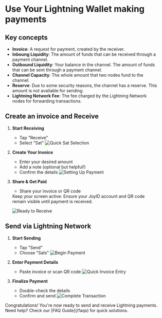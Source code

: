 
# Use Your Lightning Wallet making payments

## Key concepts

- **Invoice**: A request for payment, created by the receiver.
- **Inboung Liquidity**: The amount of funds that can be received through a payment channel.
- **Outbound Liquidity**: Your balance in the channel. The amount of funds that can be sent through a payment channel.
- **Channel Capacity**: The whole amount that two nodes fund to the channel.
- **Reserve**: Due to some security reasons, the channel has a reserve. This amount is not available for sending.
- **Lightning Network Fee**: The fee charged by the Lightning Network nodes for forwarding transactions.

## Create an invoice and Receive

1. **Start Receiving**
   - Tap "Receive" 
   - Select "Sat"
   ![Quick Sat Selection](/image/receive-1.gif)

2. **Create Your Invoice**
   - Enter your desired amount
   - Add a note (optional but helpful!)
   - Confirm the details
   ![Setting Up Payment](/image/receive-2.gif)

3. **Share & Get Paid**
   - Share your invoice or QR code
   
   <Callout emoji="💡">
   Keep your screen active: Ensure your JoyID account and QR code remain visible until payment is received.
   </Callout>
   
   ![Ready to Receive](/image/receive-3.gif)

## Send via Lightning Network

1. **Start Sending**
   - Tap "Send"
   - Choose "Sats"
   ![Begin Payment](/image/send-1.gif)

2. **Enter Payment Details**
   - Paste invoice or scan QR code
   ![Quick Invoice Entry](/image/send-2.gif)

3. **Finalize Payment**
   - Double-check the details
   - Confirm and send
   ![Complete Transaction](/image/send-3.gif)

<Callout emoji="✨">
Congratulations! You're now ready to send and receive Lightning payments. Need help? Check our [FAQ Guide](/faqs) for quick solutions.
</Callout>

